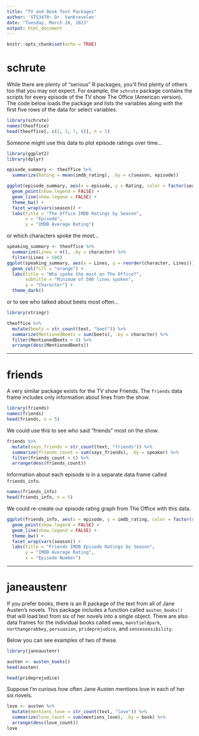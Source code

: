 ```yaml
---
title: "TV and Book Text Packages"
author: 'STS3470: Dr. VanKrevelen'
date: "Tuesday, March 28, 2023"
output: html_document
---
```


```r
knitr::opts_chunk$set(echo = TRUE)
```

# schrute

While there are plenty of "serious" R packages, you'll find plenty of others too that you may not expect. For example, the `schrute` package contains the scripts for every episode of the TV show The Office (American version). The code below loads the package and lists the variables along with the first five rows of the data for select variables.

```r
library(schrute)
names(theoffice)
head(theoffice[, c(2, 3, 7, 8)], n = 5)
```

Someone might use this data to plot episode ratings over time...

```r
library(ggplot2)
library(dplyr)

episode_summary <- theoffice %>%
  summarize(Rating = mean(imdb_rating), .by = c(season, episode))

ggplot(episode_summary, aes(x = episode, y = Rating, color = factor(season))) +
  geom_point(show.legend = FALSE) +
  geom_line(show.legend = FALSE) +
  theme_bw() +
  facet_wrap(vars(season)) +
  labs(title = "The Office IMDB Ratings by Season",
       x = "Episode",
       y = "IMDB Average Rating")
```

or which characters spoke the most...

```r
speaking_summary <- theoffice %>%
  summarize(Lines = n(), .by = character) %>%
  filter(Lines > 500)
ggplot(speaking_summary, aes(x = Lines, y = reorder(character, Lines))) +
  geom_col(fill = "orange") +
  labs(title = "Who spoke the most on The Office?",
       subtitle = "Minimum of 500 lines spoken",
       y = "Character") +
  theme_dark()
```

or to see who talked about beets most often...

```r
library(stringr)

theoffice %>%
  mutate(beets = str_count(text, "beet")) %>%
  summarize(MentionedBeets = sum(beets), .by = character) %>%
  filter(MentionedBeets > 0) %>%
  arrange(desc(MentionedBeets))
```

---

# friends

A very similar package exists for the TV show Friends. The `friends` data frame includes only information about lines from the show.

```r
library(friends)
names(friends)
head(friends, n = 5)
```

We could use this to see who said "friends" most on the show.

```r
friends %>%
  mutate(says_friends = str_count(text, "friends")) %>%
  summarize(friends_count = sum(says_friends), .by = speaker) %>%
  filter(friends_count > 6) %>%
  arrange(desc(friends_count))
```

Information about each episode is in a separate data frame called `friends_info`.

```r
names(friends_info)
head(friends_info, n = 5)
```

We could re-create our episode rating graph from The Office with this data.

```r
ggplot(friends_info, aes(x = episode, y = imdb_rating, color = factor(season))) +
  geom_point(show.legend = FALSE) +
  geom_line(show.legend = FALSE) +
  theme_bw() +
  facet_wrap(vars(season)) +
  labs(title = "Friends IMDB Episode Ratings by Season",
       y = "IMDB Average Rating",
       x = "Episode Number")
```


---

# janeaustenr

If you prefer books, there is an R package of the text from all of Jane Austen's novels. This package includes a function called `austen_books()` that will load text from six of her novels into a single object. There are also data frames for the individual books called `emma`, `mansfieldpark`, `northangerabbey`, `persuasion`, `prideprejudice`, and `sensesensibility`.

Below you can see examples of two of these.

```r
library(janeaustenr)

austen <- austen_books()
head(austen)

head(prideprejudice)
```

Suppose I'm curious how often Jane Austen mentions love in each of her six novels.

```r
love <- austen %>%
  mutate(mentions_love = str_count(text, "love")) %>%
  summarize(love_count = sum(mentions_love), .by = book) %>%
  arrange(desc(love_count))
love
```

